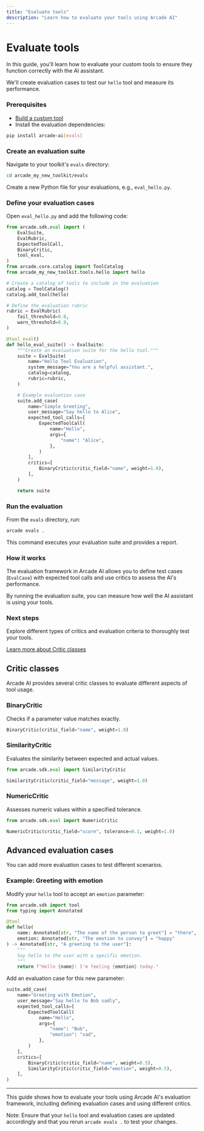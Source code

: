 ```yaml
---
title: "Evaluate tools"
description: "Learn how to evaluate your tools using Arcade AI"
---
```


# Evaluate tools

In this guide, you'll learn how to evaluate your custom tools to ensure they function correctly with the AI assistant.

We'll create evaluation cases to test our `hello` tool and measure its performance.


<Steps>

### Prerequisites

- [Build a custom tool](/guides/customtools)
- Install the evaluation dependencies:

```bash
pip install arcade-ai[evals]
```

### Create an evaluation suite

Navigate to your toolkit's `evals` directory:

```bash
cd arcade_my_new_toolkit/evals
```

Create a new Python file for your evaluations, e.g., `eval_hello.py`.

### Define your evaluation cases

Open `eval_hello.py` and add the following code:

```python:arcade_my_new_toolkit/evals/eval_hello.py
from arcade.sdk.eval import (
    EvalSuite,
    EvalRubric,
    ExpectedToolCall,
    BinaryCritic,
    tool_eval,
)
from arcade.core.catalog import ToolCatalog
from arcade_my_new_toolkit.tools.hello import hello

# Create a catalog of tools to include in the evaluation
catalog = ToolCatalog()
catalog.add_tool(hello)

# Define the evaluation rubric
rubric = EvalRubric(
    fail_threshold=0.8,
    warn_threshold=0.9,
)

@tool_eval()
def hello_eval_suite() -> EvalSuite:
    """Create an evaluation suite for the hello tool."""
    suite = EvalSuite(
        name="Hello Tool Evaluation",
        system_message="You are a helpful assistant.",
        catalog=catalog,
        rubric=rubric,
    )

    # Example evaluation case
    suite.add_case(
        name="Simple Greeting",
        user_message="Say hello to Alice",
        expected_tool_calls=[
            ExpectedToolCall(
                name="Hello",
                args={
                    "name": "Alice",
                },
            )
        ],
        critics=[
            BinaryCritic(critic_field="name", weight=1.0),
        ],
    )

    return suite
```

### Run the evaluation

From the `evals` directory, run:

```bash
arcade evals .
```

This command executes your evaluation suite and provides a report.

### How it works

The evaluation framework in Arcade AI allows you to define test cases (`EvalCase`) with expected tool calls and use critics to assess the AI's performance.

By running the evaluation suite, you can measure how well the AI assistant is using your tools.

### Next steps

Explore different types of critics and evaluation criteria to thoroughly test your tools.

[Learn more about Critic classes](#critic-classes)

</Steps>

## Critic classes

Arcade AI provides several critic classes to evaluate different aspects of tool usage.

### BinaryCritic

Checks if a parameter value matches exactly.

```python
BinaryCritic(critic_field="name", weight=1.0)
```

### SimilarityCritic

Evaluates the similarity between expected and actual values.

```python
from arcade.sdk.eval import SimilarityCritic

SimilarityCritic(critic_field="message", weight=1.0)
```

### NumericCritic

Assesses numeric values within a specified tolerance.

```python
from arcade.sdk.eval import NumericCritic

NumericCritic(critic_field="score", tolerance=0.1, weight=1.0)
```

## Advanced evaluation cases

You can add more evaluation cases to test different scenarios.

### Example: Greeting with emotion

Modify your `hello` tool to accept an `emotion` parameter:

```python:arcade_my_new_toolkit/tools/hello.py
from arcade.sdk import tool
from typing import Annotated

@tool
def hello(
    name: Annotated[str, "The name of the person to greet"] = "there",
    emotion: Annotated[str, "The emotion to convey"] = "happy"
) -> Annotated[str, "A greeting to the user"]:
    """
    Say hello to the user with a specific emotion.
    """
    return f"Hello {name}! I'm feeling {emotion} today."
```

Add an evaluation case for this new parameter:

```python:arcade_my_new_toolkit/evals/eval_hello.py
suite.add_case(
    name="Greeting with Emotion",
    user_message="Say hello to Bob sadly",
    expected_tool_calls=[
        ExpectedToolCall(
            name="Hello",
            args={
                "name": "Bob",
                "emotion": "sad",
            },
        )
    ],
    critics=[
        BinaryCritic(critic_field="name", weight=0.5),
        SimilarityCritic(critic_field="emotion", weight=0.5),
    ],
)
```

---

This guide shows how to evaluate your tools using Arcade AI's evaluation framework, including defining evaluation cases and using different critics.

Note: Ensure that your `hello` tool and evaluation cases are updated accordingly and that you rerun `arcade evals .` to test your changes.
